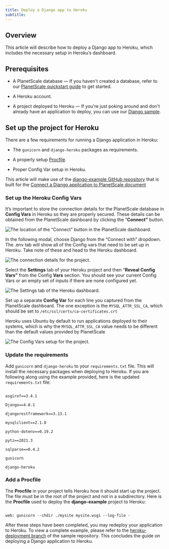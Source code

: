```yaml
---
title: Deploy a Django app to Heroku
subtitle: 
---
```


## Overview

This article will describe how to deploy a Django app to Heroku, which includes the necessary setup in Heroku’s dashboard.

## Prerequisites

- A PlanetScale database — If you haven't created a database, refer to our [PlanetScale quickstart guide](https://planetscale.com/docs/tutorials/planetscale-quick-start-guide#getting-started-%E2%80%94-planetscale-dashboard) to get started.

- A Heroku account.

- A project deployed to Heroku — If you're just poking around and don't already have an application to deploy, you can use our [Django sample](https://github.com/planetscale/django-example).

## Set up the project for Heroku

There are a few requirements for running a Django application in Heroku:

- The `gunicorn` and `django-heroku` packages as requirements.

- A properly setup [Procfile](https://devcenter.heroku.com/articles/procfile).

- Proper Config Var setup in Heroku.

<InfoBlock type="note">

This article will make use of the [django-example GitHub repository](https://github.com/planetscale/django-example) that is built for the [Connect a Django application to PlanetScale document](https://docs.planetscale.com/docs/tutorials/connect-django-app)

</InfoBlock>

### Set up the Heroku Config Vars

It’s important to store the connection details for the PlanetScale database in **Config Vars** in Heroku so they are properly secured. These details can be obtained from the PlanetScale dashboard by clicking the ”**Connect”** button.

![The location of the “Connect” button in the PlanetScale dashboard.](/docs/img/docs/deploy-a-django-app-to-heroku/the-location-of-the-connect-button-in-the-planetscale-dashboard.png)

In the following modal, choose Django from the “Connect with” dropdown. The .env tab will show all of the Config vars that need to be set up in Heroku. Take note of these and head to the Heroku dashboard.

![The connection details for the project.](/docs/img/docs/deploy-a-django-app-to-heroku/the-connection-details-for-the-project.png)

Select the **Settings** tab of your Heroku project and then “**Reveal Config Vars”** from the Config **Vars** section. You should see your current Config Vars or an empty set of inputs if there are none configured yet. 

![The Settings tab of the Heroku dashboard.](/docs/img/docs/deploy-a-django-app-to-heroku/the-settings-tab-of-the-heroku-dashboard.png)

Set up a separate **Config Var** for each line you captured from the PlanetScale dashboard. The one exception is the `MYSQL_ATTR_SSL_CA`, which should be set to `/etc/ssl/certs/ca-certificates.crt`

<InfoBlock type="note">

Heroku uses Ubuntu by default to run applications deployed to their systems, which is why the `MYSQL_ATTR_SSL_CA` value needs to be different than the default values provided by PlanetScale

</InfoBlock>

![The Config Vars setup for the project.](/docs/img/docs/deploy-a-django-app-to-heroku/the-config-vars-setup-for-the-project.png)

### Update the requirements

Add `gunicorn` and `django-heroku` to your `requirements.txt` file. This will install the necessary packages when deploying to Heroku. If you are following along using the example provided, here is the updated `requirements.txt` file:

```

asgiref==3.4.1

Django==4.0.1

djangorestframework==3.13.1

mysqlclient==2.1.0

python-dotenv==0.19.2

pytz==2021.3

sqlparse==0.4.2

gunicorn

django-heroku

```

### Add a Procfile

The **Procfile** in your project tells Heroku how it should start up the project. The file must be in the root of the project and not in a subdirectory. Here is the **Procfile** used to deploy the **django-example** project to Heroku:

```

web: gunicorn --chdir ./mysite mysite.wsgi --log-file -

```

After these steps have been completed, you may redeploy your application to Heroku. To view a complete example, please refer to the [heroku-deployment branch](https://github.com/planetscale/django-example/tree/heroku-deployment) of the sample repository. This concludes the guide on deploying a Django application to Heroku.


